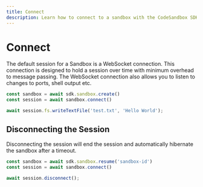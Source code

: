 ```yaml
---
title: Connect
description: Learn how to connect to a sandbox with the CodeSandbox SDK.
---
```



# Connect

The default session for a Sandbox is a WebSocket connection. This connection is designed to hold a session over time with minimum overhead to message passing. The WebSocket connection also allows you to listen to changes to ports, shell output etc.

```ts
const sandbox = await sdk.sandbox.create()
const session = await sandbox.connect()

await session.fs.writeTextFile('test.txt', 'Hello World');
```

## Disconnecting the Session

Disconnecting the session will end the session and automatically hibernate the sandbox after a timeout.

```ts
const sandbox = await sdk.sandbox.resume('sandbox-id')
const session = await sandbox.connect()

await session.disconnect();
```
